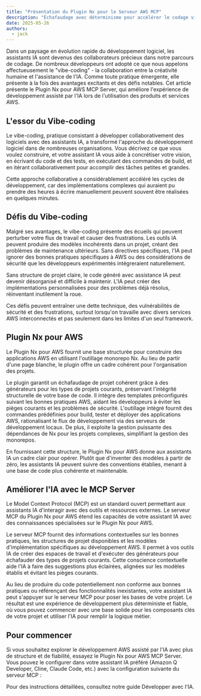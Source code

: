 ```yaml
---
title: "Présentation du Plugin Nx pour le Serveur AWS MCP"
description: "Échafaudage avec déterminisme pour accélérer le codage vibratoire"
date: 2025-05-26
authors:
  - jack
---
```





Dans un paysage en évolution rapide du développement logiciel, les assistants IA sont devenus des collaborateurs précieux dans notre parcours de codage. De nombreux développeurs ont adopté ce que nous appelons affectueusement le "vibe-coding" - la collaboration entre la créativité humaine et l'assistance de l'IA. Comme toute pratique émergente, elle présente à la fois des avantages excitants et des défis notables. Cet article présente le Plugin Nx pour AWS MCP Server, qui améliore l'expérience de développement assisté par l'IA lors de l'utilisation des produits et services AWS.

## L'essor du Vibe-coding

Le vibe-coding, pratique consistant à développer collaborativement des logiciels avec des assistants IA, a transformé l'approche du développement logiciel dans de nombreuses organisations. Vous décrivez ce que vous voulez construire, et votre assistant IA vous aide à concrétiser votre vision, en écrivant du code et des tests, en exécutant des commandes de build, et en itérant collaborativement pour accomplir des tâches petites et grandes.

Cette approche collaborative a considérablement accéléré les cycles de développement, car des implémentations complexes qui auraient pu prendre des heures à écrire manuellement peuvent souvent être réalisées en quelques minutes.

## Défis du Vibe-coding

Malgré ses avantages, le vibe-coding présente des écueils qui peuvent perturber votre flux de travail et causer des frustrations. Les outils IA peuvent produire des modèles incohérents dans un projet, créant des problèmes de maintenance ultérieurs. Sans directives spécifiques, l'IA peut ignorer des bonnes pratiques spécifiques à AWS ou des considérations de sécurité que les développeurs expérimentés intégreraient naturellement.

Sans structure de projet claire, le code généré avec assistance IA peut devenir désorganisé et difficile à maintenir. L'IA peut créer des implémentations personnalisées pour des problèmes déjà résolus, réinventant inutilement la roue.

Ces défis peuvent entraîner une dette technique, des vulnérabilités de sécurité et des frustrations, surtout lorsqu'on travaille avec divers services AWS interconnectés et pas seulement dans les limites d'un seul framework.

## Plugin Nx pour AWS

Le Plugin Nx pour AWS fournit une base structurée pour construire des applications AWS en utilisant l'outillage monorepo Nx. Au lieu de partir d'une page blanche, le plugin offre un cadre cohérent pour l'organisation des projets.

Le plugin garantit un échafaudage de projet cohérent grâce à des générateurs pour les types de projets courants, préservant l'intégrité structurelle de votre base de code. Il intègre des templates préconfigurés suivant les bonnes pratiques AWS, aidant les développeurs à éviter les pièges courants et les problèmes de sécurité. L'outillage intégré fournit des commandes prédéfinies pour build, tester et déployer des applications AWS, rationalisant le flux de développement via des serveurs de développement locaux. De plus, il exploite la gestion puissante des dépendances de Nx pour les projets complexes, simplifiant la gestion des monorepos.

En fournissant cette structure, le Plugin Nx pour AWS donne aux assistants IA un cadre clair pour opérer. Plutôt que d'inventer des modèles à partir de zéro, les assistants IA peuvent suivre des conventions établies, menant à une base de code plus cohérente et maintenable.

## Améliorer l'IA avec le MCP Server

Le Model Context Protocol (MCP) est un standard ouvert permettant aux assistants IA d'interagir avec des outils et ressources externes. Le serveur MCP du Plugin Nx pour AWS étend les capacités de votre assistant IA avec des connaissances spécialisées sur le Plugin Nx pour AWS.

Le serveur MCP fournit des informations contextuelles sur les bonnes pratiques, les structures de projet disponibles et les modèles d'implémentation spécifiques au développement AWS. Il permet à vos outils IA de créer des espaces de travail et d'exécuter des générateurs pour échafauder des types de projets courants. Cette conscience contextuelle aide l'IA à faire des suggestions plus éclairées, alignées sur les modèles établis et évitant les pièges courants.

Au lieu de produire du code potentiellement non conforme aux bonnes pratiques ou référençant des fonctionnalités inexistantes, votre assistant IA peut s'appuyer sur le serveur MCP pour poser les bases de votre projet. Le résultat est une expérience de développement plus déterministe et fiable, où vous pouvez commencer avec une base solide pour les composants clés de votre projet et utiliser l'IA pour remplir la logique métier.

## Pour commencer

Si vous souhaitez explorer le développement AWS assisté par l'IA avec plus de structure et de fiabilité, essayez le Plugin Nx pour AWS MCP Server. Vous pouvez le configurer dans votre assistant IA préféré (Amazon Q Developer, Cline, Claude Code, etc.) avec la configuration suivante du serveur MCP :

<Snippet name="mcp/config" />

Pour des instructions détaillées, consultez notre <Link path="/get_started/building-with-ai">guide Développer avec l'IA</Link>.